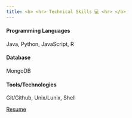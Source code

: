 ```yaml
---
title: <b> <hr> Technical Skills 💻 <hr> </b>
---
```

#### <b> Programming Languages </b>

Java, Python, JavaScript, R

#### <b> Database </b>

MongoDB

#### <b> Tools/Technologies </b>

Git/Github, Unix/Lunix, Shell <br>


<a href="resume.pdf" class="btn btn-info" role="button">Resume </a>
